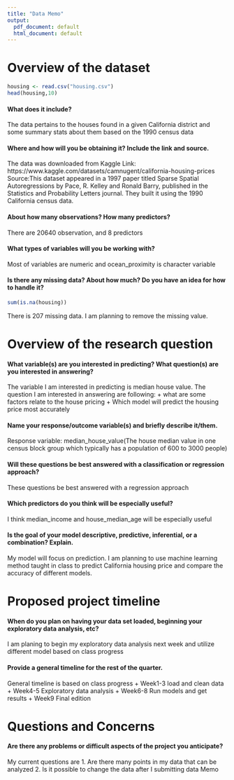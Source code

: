 ```yaml
---
title: "Data Memo"
output:
  pdf_document: default
  html_document: default
---
```


# Overview of the dataset
```r
housing <- read.csv("housing.csv")
head(housing,10)
```
#### What does it include?

The data pertains to the houses found in a given California district and some summary stats about them based on the 1990 census data


#### Where and how will you be obtaining it? Include the link and source.

The data was downloaded from Kaggle
Link: https://www.kaggle.com/datasets/camnugent/california-housing-prices
Source:This dataset appeared in a 1997 paper titled Sparse Spatial Autoregressions by Pace, R. Kelley and Ronald Barry, published in the Statistics and Probability Letters journal. They built it using the 1990 California census data.

#### About how many observations? How many predictors?

There are 20640 observation, and 8 predictors

#### What types of variables will you be working with?

Most of variables are numeric and ocean_proximity is character variable

#### Is there any missing data? About how much? Do you have an idea for how to handle it?

```r
sum(is.na(housing))
```
There is 207 missing data. I am planning to remove the missing value.

# Overview of the research question

#### What variable(s) are you interested in predicting? What question(s) are you interested in answering?

The variable I am interested in predicting is median house value.
The question I am interested in answering are following:
+ what are some factors relate to the house pricing
+ Which model will predict the housing price most accurately

#### Name your response/outcome variable(s) and briefly describe it/them.

Response variable: median_house_value(The house median value in one census block group which typically has a population of 600 to 3000 people)

#### Will these questions be best answered with a classification or regression approach?

These questions be best answered with a regression approach

#### Which predictors do you think will be especially useful?

I think median_income and house_median_age will be especially useful

#### Is the goal of your model descriptive, predictive, inferential, or a combination? Explain.

My model will focus on prediction. I am planning to use machine learning method taught in class to predict California housing price and compare the 
accuracy of different models.

# Proposed project timeline

#### When do you plan on having your data set loaded, beginning your exploratory data analysis, etc?

I am planing to begin my exploratory data analysis next week and utilize different model based on class progress

#### Provide a general timeline for the rest of the quarter.

General timeline is based on class progress 
+ Week1-3  load and clean data
+ Week4-5  Exploratory data analysis 
+ Week6-8  Run models and get results 
+ Week9    Final edition

# Questions and Concerns

#### Are there any problems or difficult aspects of the project you anticipate?

My current questions are 
1. Are there many points in my data that can be analyzed
2. Is it possible to change the data after I submitting data Memo



